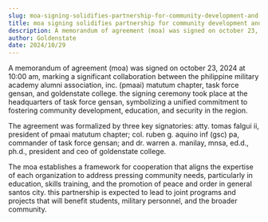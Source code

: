 ```yaml
---
slug: moa-signing-solidifies-partnership-for-community-development-and-education
title: moa signing solidifies partnership for community development and education
description: A memorandum of agreement (moa) was signed on october 23, 2024 at 10:00 am, marking...
author: Goldenstate
date: 2024/10/29
---
```


A memorandum of agreement (moa) was signed on october 23, 2024 at 10:00 am, marking a significant collaboration between the philippine military academy alumni association, inc. (pmaai) matutum chapter, task force gensan, and goldenstate college. the signing ceremony took place at the headquarters of task force gensan, symbolizing a unified commitment to fostering community development, education, and security in the region.

The agreement was formalized by three key signatories: atty. tomas falgui ii, president of pmaai matutum chapter; col. ruben g. aquino inf (gsc) pa, commander of task force gensan; and dr. warren a. manilay, mnsa, ed.d., ph.d., president and ceo of goldenstate college.

The moa establishes a framework for cooperation that aligns the expertise of each organization to address pressing community needs, particularly in education, skills training, and the promotion of peace and order in general santos city. this partnership is expected to lead to joint programs and projects that will benefit students, military personnel, and the broader community.